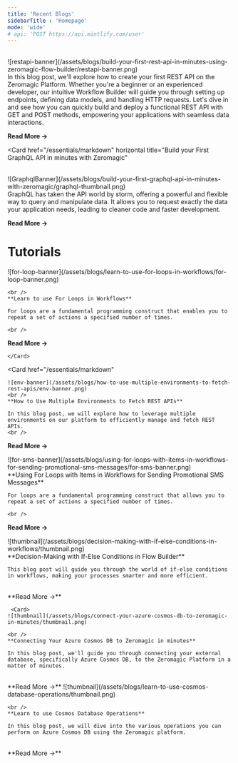 ```yaml
---
title: 'Recent Blogs' 
sidebarTitle : 'Homepage' 
mode: 'wide'
# api: 'POST https://api.mintlify.com/user'
---
```


<CardGroup cols={1}>
<Card 
  href="/essentials/markdown" 
  horizontal
  title="Build Your First REST API in minutes using Zeromagic Flow Builder"
>

<br /> 
![restapi-banner](/assets/blogs/build-your-first-rest-api-in-minutes-using-zeromagic-flow-builder/restapi-banner.png)

<br />
In this blog post, we'll explore how to create your first REST API on the Zeromagic Platform. Whether you're a beginner or an experienced developer, our intuitive Workflow Builder will guide you through setting up endpoints, defining data models, and handling HTTP requests. Let's dive in and see how you can quickly build and deploy a functional REST API with GET and POST methods, empowering your applications with seamless data interactions.

<br />

**Read More ->**
</Card>

<Card 
  href="/essentials/markdown" 
  horizontal
  title="Build your First GraphQL API in minutes with Zeromagic"
>
<br />
![GraphqlBanner](/assets/blogs/build-your-first-graphql-api-in-minutes-with-zeromagic/graphql-thumbnail.png)

<br />
GraphQL has taken the API world by storm, offering a powerful and flexible way to query and manipulate data. It allows you to request exactly the data your application needs, leading to cleaner code and faster development.

<br />

**Read More ->**
</Card>

</CardGroup>

# Tutorials

<CardGroup cols={2}>
  <Card
  href="/essentials/markdown" 
  > 
    ![for-loop-banner](/assets/blogs/learn-to-use-for-loops-in-workflows/for-loop-banner.png)
    
    <br />
    **Learn to use For Loops in Workflows**

    For loops are a fundamental programming construct that enables you to repeat a set of actions a specified number of times.

    <br />  
  **Read More ->**
    
    </Card>
   <Card
  href="/essentials/markdown" 
   >     
    ![env-banner](/assets/blogs/how-to-use-multiple-environments-to-fetch-rest-apis/env-banner.png)
    <br />
    **How to Use Multiple Environments to Fetch REST APIs**

    In this blog post, we will explore how to leverage multiple environments on our platform to efficiently manage and fetch REST APIs. 
    <br />  
    
**Read More ->**

  </Card>

   <Card>     
  ![for-sms-banner](/assets/blogs/using-for-loops-with-items-in-workflows-for-sending-promotional-sms-messages/for-sms-banner.png)
    <br />
    **Using For Loops with Items in Workflows for Sending Promotional SMS Messages**

    For loops are a fundamental programming construct that allows you to repeat a set of actions a specified number of times.

    <br />  
**Read More ->**

  </Card>

   <Card>    
  ![thumbnail](/assets/blogs/decision-making-with-if-else-conditions-in-workflows/thumbnail.png)
    <br />
    **Decision-Making with If-Else Conditions in Flow Builder**

    This blog post will guide you through the world of if-else conditions in workflows, making your processes smarter and more efficient. 

   <br />  
**Read More ->**

  </Card>

     <Card>
    ![thumbnail](/assets/blogs/connect-your-azure-cosmos-db-to-zeromagic-in-minutes/thumbnail.png)
 
    <br />
    **Connecting Your Azure Cosmos DB to Zeromagic in minutes**

    In this blog post, we'll guide you through connecting your external database, specifically Azure Cosmos DB, to the Zeromagic Platform in a matter of minutes. 

   <br />  
**Read More ->**

  </Card>

   <Card> 
![thumbnail](/assets/blogs/learn-to-use-cosmos-database-operations/thumbnail.png)

    <br />
    **Learn to use Cosmos Database Operations**

    In this blog post, we will dive into the various operations you can perform on Azure Cosmos DB using the Zeromagic platform. 
    
   <br />  
**Read More ->**

  </Card>
  

</CardGroup>
